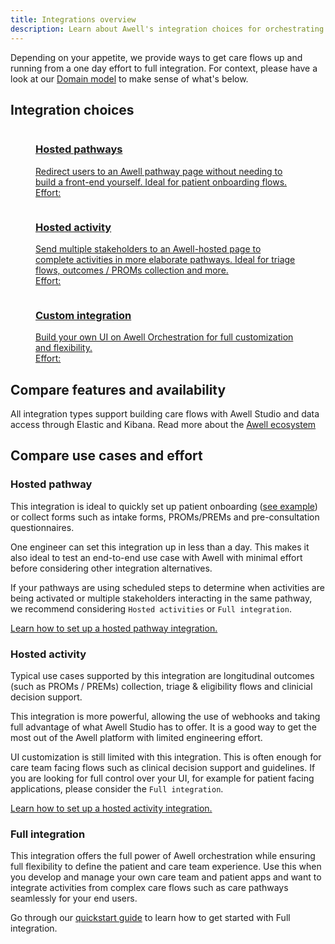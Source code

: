```yaml
---
title: Integrations overview
description: Learn about Awell's integration choices for orchestrating care flows
---
```


Depending on your appetite, we provide ways to get care flows up and running from a one day effort to full integration. For context, please have a look at our [Domain model](/awell-orchestration/docs/getting-started/domain-model) to make sense of what's below.

## Integration choices

<div className="reset-styles grid lg:grid-cols-3 gap-3 mt-4">
  <a
    href="/awell-orchestration/docs/use-cases/hosted-pathway"
    className="custom-link block group relative rounded-xl border border-slate-200 dark:border-slate-800"
  >
    <div className="absolute -inset-px rounded-xl border-2 border-transparent opacity-0 [background:linear-gradient(var(--quick-links-hover-bg,theme(colors.sky.50)),var(--quick-links-hover-bg,theme(colors.sky.50)))_padding-box,linear-gradient(to_top,theme(colors.indigo.400),theme(colors.cyan.400),theme(colors.sky.500))_border-box] group-hover:opacity-100 dark:[--quick-links-hover-bg:theme(colors.slate.800)]" />
    <figure className="relative overflow-hidden rounded-xl p-6 flex flex-col justify-start h-full">
      <img
        src="https://res.cloudinary.com/da7x4rzl4/image/upload/v1651756063/Developer%20portal/628df8e945c036bc4dc479bf_Home_Visual-p-1080.png"
        alt=""
        className="w-full sm:w-11/12 hidden"
      />
      <figcaption className="dark:text-slate-400 pt-1 flex flex-col flex-grow">
        <div>
          <h3 className="font-semibold dark:text-sky-400">Hosted pathways</h3>
          <span className="pt-3">
            Redirect users to an Awell pathway page without needing to build a
            front-end yourself. Ideal for patient onboarding flows.
          </span>
        </div>
        <div className="mt-auto">
          <div className="pt-3">Effort:</div>
          <div className="flex pt-1">
            <div className="w-2.5 h-2.5 mr-1.5 rounded-full bg-sky-400"></div>
            <div className="w-2.5 h-2.5 mr-1.5 rounded-full bg-slate-300"></div>
            <div className="w-2.5 h-2.5 mr-1.5 rounded-full bg-slate-300"></div>
            <div className="w-2.5 h-2.5 mr-1.5 rounded-full bg-slate-300"></div>
            <div className="w-2.5 h-2.5 mr-1.5 rounded-full bg-slate-300"></div>
          </div>
        </div>
      </figcaption>
    </figure>
  </a>
  <a
    href="/awell-orchestration/docs/use-cases/hosted-activity"
    className="custom-link block group relative rounded-xl border border-slate-200 dark:border-slate-800"
  >
    <div className="absolute -inset-px rounded-xl border-2 border-transparent opacity-0 [background:linear-gradient(var(--quick-links-hover-bg,theme(colors.sky.50)),var(--quick-links-hover-bg,theme(colors.sky.50)))_padding-box,linear-gradient(to_top,theme(colors.indigo.400),theme(colors.cyan.400),theme(colors.sky.500))_border-box] group-hover:opacity-100 dark:[--quick-links-hover-bg:theme(colors.slate.800)]" />
    <figure className="relative overflow-hidden rounded-xl p-6 flex flex-col justify-start h-full">
      <img
        src="https://res.cloudinary.com/da7x4rzl4/image/upload/v1651756063/Developer%20portal/628df8e945c036bc4dc479bf_Home_Visual-p-1080.png"
        alt=""
        className="w-full sm:w-11/12 hidden"
      />
      <figcaption className="dark:text-slate-400 pt-1 flex flex-col flex-grow">
        <div>
          <h3 className="font-semibold dark:text-sky-400">Hosted activity</h3>
          <span className="pt-3">
            Send multiple stakeholders to an Awell-hosted page to complete
            activities in more elaborate pathways. Ideal for triage flows,
            outcomes / PROMs collection and more.
          </span>
        </div>
        <div className="mt-auto">
          <div className="pt-3">Effort:</div>
          <div className="flex pt-1">
            <div className="w-2.5 h-2.5 mr-1.5 rounded-full bg-sky-400"></div>
            <div className="w-2.5 h-2.5 mr-1.5 rounded-full bg-sky-400"></div>
            <div className="w-2.5 h-2.5 mr-1.5 rounded-full bg-slate-300"></div>
            <div className="w-2.5 h-2.5 mr-1.5 rounded-full bg-slate-300"></div>
            <div className="w-2.5 h-2.5 mr-1.5 rounded-full bg-slate-300"></div>
          </div>
        </div>
      </figcaption>
    </figure>
  </a>
  <a
    href="/awell-orchestration/docs/use-cases/custom-integration"
    className="custom-link block group relative rounded-xl border border-slate-200 dark:border-slate-800"
  >
    <div className="absolute -inset-px rounded-xl border-2 border-transparent opacity-0 [background:linear-gradient(var(--quick-links-hover-bg,theme(colors.sky.50)),var(--quick-links-hover-bg,theme(colors.sky.50)))_padding-box,linear-gradient(to_top,theme(colors.indigo.400),theme(colors.cyan.400),theme(colors.sky.500))_border-box] group-hover:opacity-100 dark:[--quick-links-hover-bg:theme(colors.slate.800)]" />
    <figure className="relative overflow-hidden rounded-xl p-6 flex flex-col justify-start h-full">
      <img
        src="https://res.cloudinary.com/da7x4rzl4/image/upload/v1651756063/Developer%20portal/628df8e945c036bc4dc479bf_Home_Visual-p-1080.png"
        alt=""
        className="w-full sm:w-11/12 hidden"
      />
      <figcaption className="dark:text-slate-400 pt-1 flex flex-col flex-grow">
        <div>
          <h3 className="font-semibold dark:text-sky-400">
            Custom integration
          </h3>
          <span className="pt-3">
            Build your own UI on Awell Orchestration for full customization and
            flexibility.
          </span>
        </div>
        <div className="mt-auto">
          <div className="pt-3">Effort:</div>
          <div className="flex pt-1">
            <div className="w-2.5 h-2.5 mr-1.5 rounded-full bg-sky-400"></div>
            <div className="w-2.5 h-2.5 mr-1.5 rounded-full bg-sky-400"></div>
            <div className="w-2.5 h-2.5 mr-1.5 rounded-full bg-sky-400"></div>
            <div className="w-2.5 h-2.5 mr-1.5 rounded-full bg-slate-300"></div>
            <div className="w-2.5 h-2.5 mr-1.5 rounded-full bg-slate-300"></div>
          </div>
        </div>
      </figcaption>
    </figure>
  </a>
</div>

## Compare features and availability

All integration types support building care flows with Awell Studio and data access through Elastic and Kibana. Read more about the [Awell ecosystem](/awell-orchestration/docs/getting-started/awell-ecosystem)

<div className="mb-12">
  <UseCasesComparisonTable />
</div>

## Compare use cases and effort

### Hosted pathway

This integration is ideal to quickly set up patient onboarding ([see example](/awell-orchestration/examples/onboarding-pathway)) or collect forms such as intake forms, PROMs/PREMs and pre-consultation questionnaires.

One engineer can set this integration up in less than a day. This makes it also ideal to test an end-to-end use case with Awell with minimal effort before considering other integration alternatives.

If your pathways are using scheduled steps to determine when activities are being activated or multiple stakeholders interacting in the same pathway, we recommend considering `Hosted activities` or `Full integration`.

[Learn how to set up a hosted pathway integration.](/awell-orchestration/docs/integrations/hosted-pathway)

### Hosted activity

Typical use cases supported by this integration are longitudinal outcomes (such as PROMs / PREMs) collection, triage & eligibility flows and clinicial decision support.

This integration is more powerful, allowing the use of webhooks and taking full advantage of what Awell Studio has to offer. It is a good way to get the most out of the Awell platform with limited engineering effort.

UI customization is still limited with this integration. This is often enough for care team facing flows such as clinical decision support and guidelines. If you are looking for full control over your UI, for example for patient facing applications, please consider the `Full integration`.

[Learn how to set up a hosted activity integration.](/awell-orchestration/docs/integrations/hosted-activity)

### Full integration

This integration offers the full power of Awell orchestration while ensuring full flexibility to define the patient and care team experience. Use this when you develop and manage your own care team and patient apps and want to integrate activities from complex care flows such as care pathways seamlessly for your end users.

Go through our [quickstart guide](/awell-orchestration/docs/tutorials/get-started-with-awell) to learn how to get started with Full integration.
